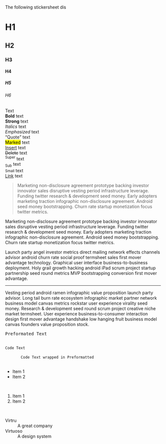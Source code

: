 
<Meta title="Stickersheets / Typography" />

The following stickersheet dis

<Layout>
  <StickerSheet title="Headings">
    <h1>H1</h1>
    <h2>H2</h2>
    <h3>H3</h3>
    <h4>H4</h4>
    <h5>H5</h5>
    <h6>H6</h6>
  </StickerSheet>
  <StickerSheet title="Text and Link">
    Text
    <br />
    <b>Bold</b> text
    <br />
    <strong>Strong</strong> text
    <br />
    <i>Italics</i> text
    <br />
    <em>Emphasized</em> text
    <br />
    <q>Quote</q> text
    <br />
    <mark>Marked</mark> text
    <br />
    <ins>Insert</ins> text
    <br />
    <del>Delete</del> text
    <br />
    <sup>Super</sup> text
    <br />
    <sub>Sub</sub> text
    <br />
    <small>Small</small> text
    <br />
    <a href="https://virtru.com">Link</a> text
  </StickerSheet>
  <StickerSheet title="Blockquote">
    <blockquote>
      Marketing non-disclosure agreement prototype backing investor innovator sales disruptive
      vesting period infrastructure leverage. Funding twitter research &amp; development seed
      money. Early adopters marketing traction infographic non-disclosure agreement. Android
      seed money bootstrapping. Churn rate startup monetization focus twitter metrics.
    </blockquote>
  </StickerSheet>
  <StickerSheet title="Paragraph and Horizontal Rule">
    <p>
      Marketing non-disclosure agreement prototype backing investor innovator sales disruptive
      vesting period infrastructure leverage. Funding twitter research &amp; development seed
      money. Early adopters marketing traction infographic non-disclosure agreement. Android
      seed money bootstrapping. Churn rate startup monetization focus twitter metrics.
    </p>
    <p>
      Launch party angel investor metrics direct mailing network effects channels advisor
      android churn rate social proof termsheet sales first mover advantage technology.
      Graphical user interface business-to-business deployment. Holy grail growth hacking
      android iPad scrum project startup partnership seed round metrics MVP bootstrapping
      conversion first mover advantage.
    </p>
    <hr />
    <p>
      Vesting period android ramen infographic value proposition launch party advisor. Long
      tail burn rate ecosystem infographic market partner network business model canvas
      metrics rockstar user experience virality seed money. Research &amp; development seed
      round scrum project creative niche market termsheet. User experience
      business-to-consumer interaction design first mover advantage handshake low hanging
      fruit business model canvas founders value proposition stock.
    </p>
  </StickerSheet>
  <StickerSheet title="Preformatted &amp; Code">
    <pre>Preformated Text</pre>
    <br />
    <code>Code Text</code>
    <br />
    <pre>
      <code>Code Text wrapped in Preformatted</code>
    </pre>
  </StickerSheet>
  <StickerSheet title="Lists">
    <ul>
      <li>Item 1</li>
      <li>Item 2</li>
    </ul>
    <br />
    <ol>
      <li>Item 1</li>
      <li>Item 2</li>
    </ol>
    <br />
    <dl>
      <dt>Virtru</dt>
      <dd>A great company</dd>
      <dt>Virtuoso</dt>
      <dd>A design system</dd>
    </dl>
  </StickerSheet>
</Layout>